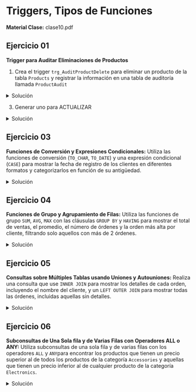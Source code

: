
# Triggers, Tipos de Funciones

**Material Clase:** <ExternalLink href='/inacap/ti3v22/docs/clase10.pdf'>clase10.pdf</ExternalLink>

## Ejercicio 01
**Trigger para Auditar Eliminaciones de Productos**

1. Crea el trigger `trg_AuditProductDelete` para eliminar un producto de la tabla `Products` y registrar la información en una tabla de auditoría llamada `ProductAudit`

<details>
    <summary>Solución</summary>
```sql
CREATE TABLE ProductAudit (
    AuditID NUMBER GENERATED BY DEFAULT AS IDENTITY PRIMARY KEY,
    ProductID NUMBER,
    ProductName NVARCHAR2(100),
    Category NVARCHAR2(50),
    Price NUMBER(10, 2),
    DeletionDate DATE
);

CREATE OR REPLACE TRIGGER trg_AuditProductDelete
AFTER DELETE ON Products
FOR EACH ROW
BEGIN
    INSERT INTO ProductAudit (ProductID, ProductName, Category, Price, DeletionDate)
    VALUES (:OLD.ProductID, :OLD.ProductName, :OLD.Category, :OLD.Price, SYSDATE);
    DBMS_OUTPUT.PUT_LINE('Producto eliminado: ' || :OLD.ProductName || ', Categoría: ' || :OLD.Category || ', Precio: ' || :OLD.Price);
END;
```
</details>

2. Generar uno para INSERTAR

<details>
    <summary>Solución</summary>
```sql
CREATE TABLE ProductInsertAudit (
    AuditID NUMBER GENERATED BY DEFAULT AS IDENTITY PRIMARY KEY,
    ProductID NUMBER,
    ProductName NVARCHAR2(100),
    Category NVARCHAR2(50),
    Price NUMBER(10, 2),
    InsertionDate DATE
);

CREATE OR REPLACE TRIGGER trg_AuditProductInsert
AFTER INSERT ON Products
FOR EACH ROW
BEGIN
    INSERT INTO ProductInsertAudit (ProductID, ProductName, Category, Price, InsertionDate)
    VALUES (:NEW.ProductID, :NEW.ProductName, :NEW.Category, :NEW.Price, SYSDATE);
    DBMS_OUTPUT.PUT_LINE('Producto insertado: ' || :NEW.ProductName || ', Categoría: ' || :NEW.Category || ', Precio: ' || :NEW.Price);
END;
```
</details>

3. Generar uno para ACTUALIZAR

<details>
    <summary>Solución</summary>
```sql
CREATE TABLE ProductUpdateAudit (
    AuditID NUMBER GENERATED BY DEFAULT AS IDENTITY PRIMARY KEY,
    ProductID NUMBER,
    OldProductName NVARCHAR2(100),
    NewProductName NVARCHAR2(100),
    OldCategory NVARCHAR2(50),
    NewCategory NVARCHAR2(50),
    OldPrice NUMBER(10, 2),
    NewPrice NUMBER(10, 2),
    UpdateDate DATE
);

CREATE OR REPLACE TRIGGER trg_AuditProductUpdate
AFTER UPDATE ON Products
FOR EACH ROW
BEGIN
    INSERT INTO ProductUpdateAudit (ProductID, OldProductName, NewProductName, OldCategory, NewCategory, OldPrice, NewPrice, UpdateDate)
    VALUES (:OLD.ProductID, :OLD.ProductName, :NEW.ProductName, :OLD.Category, :NEW.Category, :OLD.Price, :NEW.Price, SYSDATE);
    DBMS_OUTPUT.PUT_LINE('Producto actualizado: ID ' || :NEW.ProductID || ', Nombre: ' || :OLD.ProductName || ' a ' || :NEW.ProductName || ', Categoría: ' || :OLD.Category || ' a ' || :NEW.Category || ', Precio: ' || :OLD.Price || ' a ' || :NEW.Price);
END;
```
</details>


## Ejercicio 02
**Funciones de Una Sola Fila:** Utiliza las funciones de una sola `UPPER`, `LOWER` y `INITCAP` para formatear los nombres de los clientes en diferentes formatos.

<details>
    <summary>Solución</summary>
```sql
SELECT
    CustomerID,
    UPPER(FirstName) AS FirstName_Upper,
    LOWER(LastName) AS LastName_Lower,
    INITCAP(FirstName || ' ' || LastName) AS
    NombreCompleto_Capitalizado
FROM Customers;
``` 
</details>

## Ejercicio 03
**Funciones de Conversión y Expresiones Condicionales:** Utiliza las funciones de conversión (`TO_CHAR`, `TO_DATE`) y una expresión condicional (`CASE`) para mostrar la fecha de registro de los clientes en diferentes formatos y categorizarlos en función de su antigüedad.

<details>
    <summary>Solución</summary>
```sql
SELECT
    CustomerID,
    FirstName,
    LastName,
    TO_CHAR(RegistrationDate, 'DD-MON-YYYY') AS RegistrationDate_Formatted,
        CASE
            WHEN MONTHS_BETWEEN(SYSDATE, RegistrationDate) / 12 >= 1 THEN 'Antiguo'
            ELSE 'Nuevo'
        END AS CategoriaCliente
FROM Customers;
``` 
</details>

## Ejercicio 04
**Funciones de Grupo y Agrupamiento de Filas:** Utiliza las funciones de grupo `SUM`, `AVG`, `MAX` con las cláusulas `GROUP BY` y `HAVING` para mostrar el total de ventas, el promedio, el número de órdenes y la orden más alta por cliente, filtrando solo aquellos con más de 2 órdenes.

<details>
    <summary>Solución</summary>
```sql
SELECT
    CustomerID,
    SUM(TotalAmount) AS TotalVentas,
    AVG(TotalAmount) AS PromedioVentas,
    COUNT(OrderID) AS NumeroOrdenes,
    MAX(TotalAmount) AS OrdenMaxima
FROM Orders
GROUP BY CustomerID
HAVING COUNT(OrderID) > 2;
``` 
</details>

## Ejercicio 05
**Consultas sobre Múltiples Tablas usando Uniones y Autouniones:** Realiza una consulta que use `INNER JOIN` para mostrar los detalles de cada orden, incluyendo el nombre del cliente, y un `LEFT OUTER JOIN` para mostrar todas las órdenes, incluidas aquellas sin detalles.

<details>
    <summary>Solución</summary>
```sql
SELECT
    o.OrderID,
    c.FirstName || ' ' || c.LastName AS NombreCliente,
    o.OrderDate,
    o.TotalAmount
FROM Orders o
INNER JOIN Customers c ON o.CustomerID = c.CustomerID;
``` 

```sql
SELECT
    o.OrderID,
    o.OrderDate,
    o.TotalAmount,
    od.ProductID,
    od.Quantity,
    od.LineTotal
FROM Orders o
LEFT OUTER JOIN OrderDetails od ON o.OrderID = od.OrderID;
```
</details>

## Ejercicio 06
**Subconsultas de Una Sola fila y de Varias Filas con Operadores ALL o ANY:** Utiliza subconsultas de una sola fila y de varias filas con los operadores `ALL` y `ANY`para encontrar los productos que tienen un precio superior al de todos los productos de la categoría `Accessories` y aquellas que tienen un precio inferior al de cualquier producto de la categoría `Electronics`.

<details>
    <summary>Solución</summary>
```sql
SELECT ProductName, Price
FROM Products
WHERE Price > ALL (
    SELECT Price
    FROM Products
    WHERE Category = 'Accessories'
);
```

```sql
SELECT ProductName, Price
FROM Products
WHERE Price < ANY (
    SELECT Price
    FROM Products
    WHERE Category = 'Electronics'
);
```
</details>